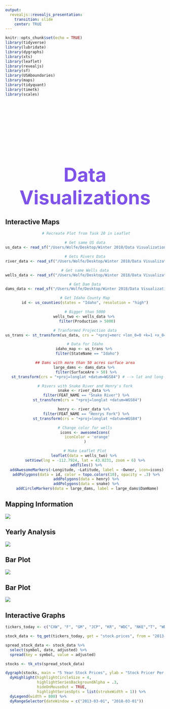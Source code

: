 ```yaml
---
output:
  revealjs::revealjs_presentation:
    transition: slide
    center: TRUE
---
```


```r
knitr::opts_chunk$set(echo = TRUE)
library(tidyverse)
library(lubridate)
library(dygraphs)
library(xts)
library(leaflet)
library(revealjs)
library(sf)
library(USAboundaries)
library(maps)
library(tidyquant)
library(timetk)
library(scales)
```

# Data Visualizations {#title}

## Interactive Maps

<center>

```r
 # Recreate Plot from Task 20 in Leaflet

# Get same US data
us_data <- read_sf("/Users/Wolfe/Desktop/Winter 2018/Data Visualization/us.shp")

# Gets Rivers Data
river_data <- read_sf("/Users/Wolfe/Desktop/Winter 2018/Data Visualization/rios.shp")

# Get same Wells data
wells_data <- read_sf("/Users/Wolfe/Desktop/Winter 2018/Data Visualization/poso.shp")

# Get Dam Data
dams_data <- read_sf("/Users/Wolfe/Desktop/Winter 2018/Data Visualization/dams.shp")

# Get Idaho County Map
id <- us_counties(states = "Idaho", resolution = "high")

# Bigger than 5000
wells_two <- wells_data %>% 
  filter(Production > 5000)

# Tranformed Projection data
us_trans <- st_transform(us_data, crs = "+proj=merc +lon_0=0 +k=1 +x_0=0 +y_0=0 +ellps=WGS84 +datum=WGS84 +units=m +no_defs")

# Data for Idaho
idaho_map <- us_trans %>% 
  filter(StateName == "Idaho")

## Dams with more than 50 acres surface area
large_dams <- dams_data %>% 
  filter(SurfaceAre > 50) %>% 
  st_transform(crs = "+proj=longlat +datum=WGS84") # --> lat and long

# Rivers with Snake River and Henry's Fork
snake <- river_data %>% 
  filter(FEAT_NAME == "Snake River") %>% 
  st_transform(crs = "+proj=longlat +datum=WGS84")

henry <- river_data %>% 
  filter(FEAT_NAME == "Henrys Fork") %>% 
  st_transform(crs = "+proj=longlat +datum=WGS84")

# Change color for wells
icons <- awesomeIcons(
  iconColor = 'orange'
)

# Make Leaflet Plot
leaflet(data = wells_two) %>% 
  setView(lng = -112.7924, lat = 43.8231, zoom = 6) %>%  
  addTiles() %>% 
  addAwesomeMarkers(~Longitude, ~Latitude, label = ~Owner, icon=icons) %>% 
  addPolygons(data = id, color = topo.colors(10), opacity = .3) %>% 
  addPolygons(data = henry) %>% 
  addPolygons(data = snake) %>% 
  addCircleMarkers(data = large_dams, label = large_dams$DamName)
```

</center>

## Mapping Information

![](/Users/Wolfe/portfolio_site/docs/pics/us.png)



## Yearly Analysis

![](/Users/Wolfe/portfolio_site/docs/pics/states.png)

## Bar Plot

![](/Users/Wolfe/portfolio_site/docs/pics/rain.png)

## Bar Plot

![](/Users/Wolfe/portfolio_site/docs/pics/nhl.png)

## Interactive Graphs

```r

tickers_today <- c("CXW", "F", "GM", "JCP", "KR", "WDC", "NKE","T", "WDAY", "WFC", "WMT")

stock_data <- tq_get(tickers_today, get = "stock.prices", from = "2013-03-01", to = "2018-06-03") 

spread_stock_data <- stock_data %>% 
  select(symbol, date, adjusted) %>% 
  spread(key = symbol, value = adjusted)

stocks <- tk_xts(spread_stock_data)

dygraph(stocks, main = "5 Year Stock Prices", ylab = "Stock Pricer Per Share", xlab = "Per Day") %>% 
  dyHighlight(highlightCircleSize = 4,
              highlightSeriesBackgroundAlpha = .3,
              hideOnMouseOut = TRUE,
              highlightSeriesOpts = list(strokeWidth = 1)) %>% 
  dyLegend(width = 800) %>% 
  dyRangeSelector(dateWindow = c("2013-03-01", "2018-03-01"))
```




<style>
#title{
margin: auto;
text-align: center;
font-size: 60px;
margin-top: 3.5em;
color: #7F52E8;
}


</style>
